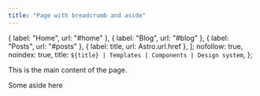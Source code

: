 ```yaml
---
title: "Page with breadcrumb and aside"
---
```


  { label: "Home", url: "#home" },
  { label: "Blog", url: "#blog" },
  { label: "Posts", url: "#posts" },
  { label: title, url: Astro.url.href },
];
  nofollow: true,
  noindex: true,
  title: `${title} | Templates | Components | Design system`,
};

<PageLayout breadcrumb={breadcrumb} seo={seo} title={title}>
  <p slot="body">This is the main content of the page.</p>
  <div slot="aside">Some aside here</div>
</PageLayout>
